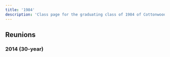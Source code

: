 ```yaml
---
title: '1984'
description: 'Class page for the graduating class of 1984 of Cottonwood High School.'
---
```


## Reunions

### 2014 (30-year)


<YouTube
  id="kWRycDVykJc"
  title="Cottonwood High School - The Class of 1984!!!"
/>

